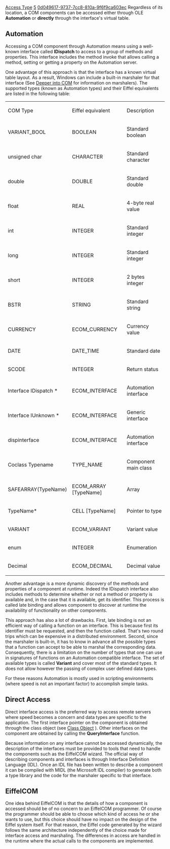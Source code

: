 [[Property:title|Access Type]]
[[Property:weight|5]]
[[Property:uuid|0d049617-9737-7cc8-810a-9f6f9ca603ec]]
Regardless of its location, a COM components can be accessed either through OLE '''Automation''' or '''directly''' through the interface's virtual table. 

==Automation==

Accessing a COM component through Automation means using a well-known interface called '''IDispatch''' to access to a group of methods and properties. This interface includes the method <eiffel>invoke</eiffel> that allows calling a method, setting or getting a property on the Automation server. 

One advantage of this approach is that the interface has a known virtual table layout. As a result, Windows can include a built-in marshaler for that interface (See [[Deeper into COM]]  for information on marshalers). The supported types (known as Automation types) and their Eiffel equivalents are listed in the following table: 

{| 
|- 
|  
COM Type

|  
Eiffel equivalent

|  
Description

|- 
|  
VARIANT_BOOL

|  
BOOLEAN

|  
Standard boolean

|- 
|  
unsigned char

|  
CHARACTER

|  
Standard character

|- 
|  
double

|  
DOUBLE

|  
Standard double

|- 
|  
float

|  
REAL

|  
4-byte real value

|- 
|  
int

|  
INTEGER

|  
Standard integer

|- 
|  
long

|  
INTEGER

|  
Standard integer

|- 
|  
short

|  
INTEGER

|  
2 bytes integer

|- 
|  
BSTR

|  
STRING

|  
Standard string

|- 
|  
CURRENCY

|  
ECOM_CURRENCY

|  
Currency value

|- 
|  
DATE

|  
DATE_TIME

|  
Standard date

|- 
|  
SCODE

|  
INTEGER

|  
Return status

|- 
|  
Interface IDispatch *

|  
ECOM_INTERFACE

|  
Automation interface

|- 
|  
Interface IUnknown *

|  
ECOM_INTERFACE

|  
Generic interface

|- 
|  
dispinterface

|  
ECOM_INTERFACE

|  
Automation interface

|- 
|  
Coclass Typename 

|  
TYPE_NAME

|  
Component main class

|- 
|  
SAFEARRAY(TypeName)

|  
ECOM_ARRAY [TypeName]

|  
Array

|- 
|  
TypeName*

|  
CELL [TypeName]

|  
Pointer to type

|- 
| VARIANT
| ECOM_VARIANT
| Variant value
|- 
| enum
| INTEGER
| Enumeration
|- 
|  
Decimal

|  
ECOM_DECIMAL

|  
Decimal value

|}

Another advantage is a more dynamic discovery of the methods and properties of a component at runtime. Indeed the IDispatch interface also includes methods to determine whether or not a method or property is available and, in the case that it is available, get its identifier. This process is called late binding and allows component to discover at runtime the availability of functionality on other components.
 
This approach has also a lot of drawbacks. First, late binding is not an efficient way of calling a function on an interface. This is because first its identifier must be requested, and then the function called. That's two round trips which can be expensive in a distributed environment. Second, since the marshaler is built-in, it has to know in advance all the possible types that a function can accept to be able to marshal the corresponding data. Consequently, there is a limitation on the number of types that one can use in signatures of functions on an Automation compatible interface. The set of available types is called '''Variant''' and cover most of the standard types. It does not allow however the passing of complex user defined data types. 

For these reasons Automation is mostly used in scripting environments (where speed is not an important factor) to accomplish simple tasks. 

==Direct Access==

Direct interface access is the preferred way to access remote servers where speed becomes a concern and data types are specific to the application. The first interface pointer on the component is obtained through the class object (see [[Coclass|Class Object]]  ). Other interfaces on the component are obtained by calling the '''QueryInterface''' function. 

Because information on any interface cannot be accessed dynamically, the description of the interfaces must be provided to tools that need to handle the components such as the EiffelCOM wizard. The official way of describing components and interfaces is through Interface Definition Language (IDL). Once an IDL file has been written to describe a component it can be compiled with MIDL (the Microsoft IDL compiler) to generate both a type library and the code for the marshaler specific to that interface. 

==EiffelCOM==

One idea behind EiffelCOM is that the details of how a component is accessed should be of no concern to an EiffelCOM programmer. Of course the programmer should be able to choose which kind of access he or she wants to use, but this choice should have no impact on the design of the Eiffel system itself. For that reason, the Eiffel code generated by the wizard follows the same architecture independently of the choice made for interface access and marshaling. The differences in access are handled in the runtime where the actual calls to the components are implemented. 


{{seealso|<br/>
[[EiffelCOM Library|EiffelCOM library]]  <br/>
[[EiffelCOM: Introduction|Introduction]]  <br/>
[[COM Concepts|COM Concepts]]  <br/>
[[COM Interfaces|COM Interfaces]]  <br/>
[[Coclass|Coclasses]]  <br/>
[[The Component Location|Component Location]]  <br/>
[[Deeper into COM|Deeper into COM]]  }}




